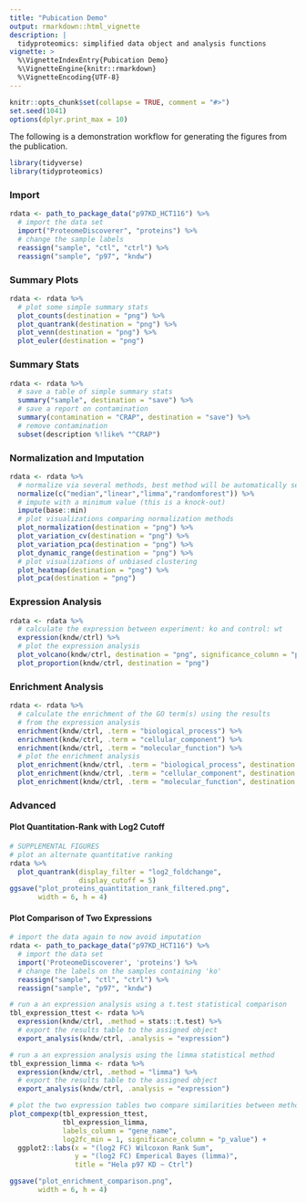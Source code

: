 ```yaml
---
title: "Pubication Demo"
output: rmarkdown::html_vignette
description: |
  tidyproteomics: simplified data object and analysis functions
vignette: >
  %\VignetteIndexEntry{Pubication Demo}
  %\VignetteEngine{knitr::rmarkdown}
  %\VignetteEncoding{UTF-8}
---
```


```r
knitr::opts_chunk$set(collapse = TRUE, comment = "#>")
set.seed(1041)
options(dplyr.print_max = 10)
```

The following is a demonstration workflow for generating the figures from the publication.

```r
library(tidyverse)
library(tidyproteomics)
```

### Import

```r
rdata <- path_to_package_data("p97KD_HCT116") %>%
  # import the data set
  import("ProteomeDiscoverer", "proteins") %>%
  # change the sample labels
  reassign("sample", "ctl", "ctrl") %>%
  reassign("sample", "p97", "kndw")
```

### Summary Plots

```r
rdata <- rdata %>%
  # plot some simple summary stats
  plot_counts(destination = "png") %>%
  plot_quantrank(destination = "png") %>%
  plot_venn(destination = "png") %>%
  plot_euler(destination = "png")
```

### Summary Stats

```r
rdata <- rdata %>%
  # save a table of simple summary stats
  summary("sample", destination = "save") %>%
  # save a report on contamination
  summary(contamination = "CRAP", destination = "save") %>%
  # remove contamination
  subset(description %!like% "^CRAP")
```

### Normalization and Imputation

```r
rdata <- rdata %>%
  # normalize via several methods, best method will be automatically selected
  normalize(c("median","linear","limma","randomforest")) %>%
  # impute with a minimum value (this is a knock-out)
  impute(base::min)
  # plot visualizations comparing normalization methods
  plot_normalization(destination = "png") %>%
  plot_variation_cv(destination = "png") %>% 
  plot_variation_pca(destination = "png") %>%
  plot_dynamic_range(destination = "png") %>%
  # plot visualizations of unbiased clustering
  plot_heatmap(destination = "png") %>%
  plot_pca(destination = "png")
```

### Expression Analysis

```r
rdata <- rdata %>%
  # calculate the expression between experiment: ko and control: wt
  expression(kndw/ctrl) %>%
  # plot the expression analysis
  plot_volcano(kndw/ctrl, destination = "png", significance_column = "p_value") %>% 
  plot_proportion(kndw/ctrl, destination = "png")
```

### Enrichment Analysis

```r
rdata <- rdata %>%
  # calculate the enrichment of the GO term(s) using the results
  # from the expression analysis
  enrichment(kndw/ctrl, .term = "biological_process") %>%
  enrichment(kndw/ctrl, .term = "cellular_component") %>%
  enrichment(kndw/ctrl, .term = "molecular_function") %>%
  # plot the enrichment analysis
  plot_enrichment(kndw/ctrl, .term = "biological_process", destination = "png") %>%
  plot_enrichment(kndw/ctrl, .term = "cellular_component", destination = "png") %>%
  plot_enrichment(kndw/ctrl, .term = "molecular_function", destination = "png") 
```

### Advanced

#### Plot Quantitation-Rank with Log2 Cutoff

```r
# SUPPLEMENTAL FIGURES
# plot an alternate quantitative ranking
rdata %>%
  plot_quantrank(display_filter = "log2_foldchange",
                 display_cutoff = 5)
ggsave("plot_proteins_quantitation_rank_filtered.png",
       width = 6, h = 4)
```

#### Plot Comparison of Two Expressions

```r
# import the data again to now avoid imputation
rdata <- path_to_package_data("p97KD_HCT116") %>%
  # import the data set
  import('ProteomeDiscoverer', 'proteins') %>%
  # change the labels on the samples containing 'ko'
  reassign("sample", "ctl", "ctrl") %>%
  reassign("sample", "p97", "kndw")

# run a an expression analysis using a t.test statistical comparison
tbl_expression_ttest <- rdata %>%
  expression(kndw/ctrl, .method = stats::t.test) %>%
  # export the results table to the assigned object
  export_analysis(kndw/ctrl, .analysis = "expression")

# run a an expression analysis using the limma statistical method
tbl_expression_limma <- rdata %>%
  expression(kndw/ctrl, .method = "limma") %>%
  # export the results table to the assigned object
  export_analysis(kndw/ctrl, .analysis = "expression")

# plot the two expression tables two compare similarities between methods
plot_compexp(tbl_expression_ttest,
             tbl_expression_limma,
             labels_column = "gene_name",
             log2fc_min = 1, significance_column = "p_value") +
  ggplot2::labs(x = "(log2 FC) Wilcoxon Rank Sum",
                y = "(log2 FC) Emperical Bayes (limma)",
                title = "Hela p97 KD ~ Ctrl")

ggsave("plot_enrichment_comparison.png",
       width = 6, h = 4)
```
